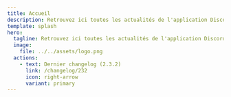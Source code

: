```yaml
---
title: Accueil
description: Retrouvez ici toutes les actualités de l'application Discord E-bou, l'encyclopédie DOFUS la plus complète sur Discord
template: splash
hero:
  tagline: Retrouvez ici toutes les actualités de l'application Discord E-bou, l'encyclopédie DOFUS la plus complète sur Discord
  image:
    file: ../../assets/logo.png
  actions:
    - text: Dernier changelog (2.3.2)
      link: /changelog/232
      icon: right-arrow
      variant: primary
---
```



<LinkCard
  title="Ajouter l'application sur votre serveur Discord"
  href="https://discord.com/application-directory/1093561990036860928"
  align="center"
  target="_blank"
/>

<CardGrid>
	<LinkCard
		title="Conditions Générales d'Utilisation"
		description="Retrouvez ici les CGU de l'application"
		href="/app/cgu"
	/>
	<LinkCard
		title="Politique de confidentialité"
		description="Retrouvez ici la politique de confidentialité de l'application"
		href="/app/privacy"
	/>
</CardGrid>